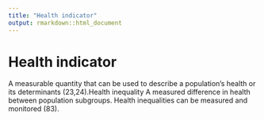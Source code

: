 ```yaml
---
title: "Health indicator"
output: rmarkdown::html_document
---
```


# Health indicator

A measurable quantity that can be used  to describe a  population’s health or its  determinants (23,24).Health inequality A measured difference in health between  population  subgroups. Health inequalities  can be measured and monitored (83).
